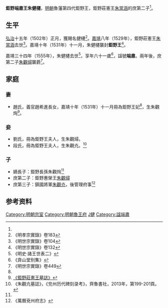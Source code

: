 '''鉅野端肅王朱健櫏'''{{BD|1495年||1555年|catIdx=Z朱}}，[[明朝|明朝]]魯藩第四代鉅野王，鉅野莊憲王[[朱當涵|朱當涵]]的庶第二子<ref name=x183/>。

==生平==
[[弘治|弘治]]十五年（1502年）正月，獲賜名健櫏<ref name=x183>《明孝宗實錄》卷183</ref>。[[嘉靖|嘉靖]]八年（1529年），鉅野莊憲王[[朱當涵|朱當涵]]去世<ref>《明世宗實錄》卷104</ref>。嘉靖十年（1531年）十一月，朱健櫏襲封'''鉅野王'''<ref name=s132>《明世宗實錄》卷132</ref>。

嘉靖三十四年（1555年），朱健櫏去世<ref>《明史·諸王世表二》</ref>，享年六十一歲<ref>《弇山堂别集》</ref>，諡號'''端肅'''。兩年後，庶第二子[[朱觀燖|朱觀燖]]襲爵<ref>《明世宗實錄》卷449</ref>。

==家庭==
===妻===
*趙氏，義官趙希進長女，嘉靖十年（1531年）十一月冊為鉅野王妃<ref name=s132/>，生朱觀㶷<ref name=zdh>[[朱當涵#墓葬|《鉅野莊憲王墓誌》]]</ref>。

===妾===
*劉氏，冊為鉅野王夫人，生朱觀燖。
*段氏，冊為鉅野王夫人，生朱觀灮。<ref name=zgg>《朱觀灮墓誌》，《兖州历代碑刻录考》，齊魯書社，2013年，第199-201頁。</ref>

===子===
*嫡長子：鉅野長孫朱觀㶷<ref name=zdh/>
*庶第二子：鉅野惠榮王[[朱觀燖|朱觀燖]]
*庶第三子：鎮國將軍[[朱觀灮|朱觀灮]]，後管理府事<ref>《萬曆兗州府志》</ref>

==参考资料==
{{reflist|3}}

{{s-start}}
{{s-bef|before=父莊憲王[[朱當涵|朱當涵]]}}
{{s-ttl|title=[[明朝藩王列表_(魯王系)#鉅野國|明鉅野國國王]]|years=1531年－1555年}}
{{s-aft|after=子惠榮王[[朱觀燖|朱觀燖]]}}
{{end}}

[[Category:明朝宗室|Category:明朝宗室]]
[[Category:明朝魯王府|Category:明朝魯王府]]
[[Category:朱姓|J健]]
[[Category:諡端肅|Category:諡端肅]]